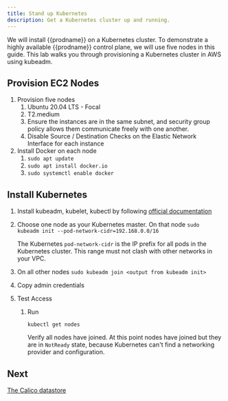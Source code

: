 ```yaml
---
title: Stand up Kubernetes
description: Get a Kubernetes cluster up and running.
---
```


We will install {{prodname}} on a Kubernetes cluster. To demonstrate a highly available {{prodname}} control plane, we will use five nodes in this guide. This lab walks you through provisioning a Kubernetes cluster in AWS using kubeadm.

## Provision EC2 Nodes

1. Provision five nodes
    1. Ubuntu 20.04 LTS - Focal
    1. T2.medium
    1. Ensure the instances are in the same subnet, and security group policy allows them communicate freely with one another.
    1. Disable Source / Destination Checks on the Elastic Network Interface for each instance
1. Install Docker on each node
    1. `sudo apt update`
    1. `sudo apt install docker.io`
    1. `sudo systemctl enable docker`

## Install Kubernetes

1. Install kubeadm, kubelet, kubectl by following [official documentation](https://kubernetes.io/docs/setup/production-environment/tools/kubeadm/install-kubeadm/#installing-kubeadm-kubelet-and-kubectl)
1. Choose one node as your Kubernetes master. On that node
   `sudo kubeadm init --pod-network-cidr=192.168.0.0/16`

   The Kubernetes `pod-network-cidr` is the IP prefix for all pods in the Kubernetes cluster. This range must not clash with other networks in your VPC.
1. On all other nodes
   `sudo kubeadm join <output from kubeadm init>`
1. Copy admin credentials
1. Test Access
    1. Run

       `kubectl get nodes`

       Verify all nodes have joined. At this point nodes have joined but they are in `NotReady` state, because Kubernetes can't find a networking provider and configuration.

## Next

[The Calico datastore](./the-calico-datastore.mdx)
